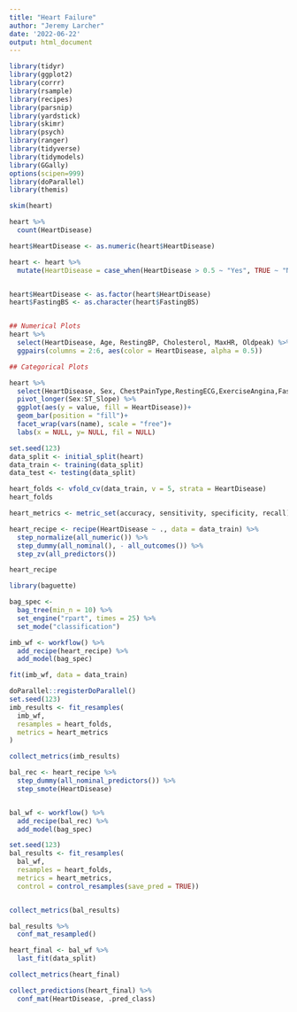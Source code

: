 ---
title: "Heart Failure"
author: "Jeremy Larcher"
date: '2022-06-22'
output: html_document
---

```{r Libraries}
library(tidyr)
library(ggplot2)
library(corrr)
library(rsample)
library(recipes)
library(parsnip)
library(yardstick)
library(skimr)
library(psych)
library(ranger)
library(tidyverse)
library(tidymodels)
library(GGally)
options(scipen=999)
library(doParallel)
library(themis)
```

```{r EDA & Cleaning}
skim(heart)

heart %>% 
  count(HeartDisease)

heart$HeartDisease <- as.numeric(heart$HeartDisease)

heart <- heart %>% 
  mutate(HeartDisease = case_when(HeartDisease > 0.5 ~ "Yes", TRUE ~ "No"))


heart$HeartDisease <- as.factor(heart$HeartDisease)
heart$FastingBS <- as.character(heart$FastingBS)


## Numerical Plots
heart %>% 
  select(HeartDisease, Age, RestingBP, Cholesterol, MaxHR, Oldpeak) %>% 
  ggpairs(columns = 2:6, aes(color = HeartDisease, alpha = 0.5))

## Categorical Plots

heart %>% 
  select(HeartDisease, Sex, ChestPainType,RestingECG,ExerciseAngina,FastingBS,ST_Slope) %>% 
  pivot_longer(Sex:ST_Slope) %>% 
  ggplot(aes(y = value, fill = HeartDisease))+
  geom_bar(position = "fill")+
  facet_wrap(vars(name), scale = "free")+
  labs(x = NULL, y= NULL, fil = NULL)


```

```{r Splitting Data}
set.seed(123)
data_split <- initial_split(heart)
data_train <- training(data_split)
data_test <- testing(data_split)
```

```{r Folds}
heart_folds <- vfold_cv(data_train, v = 5, strata = HeartDisease)
heart_folds

heart_metrics <- metric_set(accuracy, sensitivity, specificity, recall)
```

```{r Recipe}
heart_recipe <- recipe(HeartDisease ~ ., data = data_train) %>% 
  step_normalize(all_numeric()) %>% 
  step_dummy(all_nominal(), - all_outcomes()) %>% 
  step_zv(all_predictors())

heart_recipe
```

```{r Bag Tree Model}

library(baguette)

bag_spec <-
  bag_tree(min_n = 10) %>% 
  set_engine("rpart", times = 25) %>% 
  set_mode("classification")

```

```{r Fitting Model to Data}
imb_wf <- workflow() %>% 
  add_recipe(heart_recipe) %>% 
  add_model(bag_spec)

fit(imb_wf, data = data_train)
```

```{r Class Imbalance}
doParallel::registerDoParallel()
set.seed(123)
imb_results <- fit_resamples(
  imb_wf,
  resamples = heart_folds,
  metrics = heart_metrics
)

collect_metrics(imb_results)
```

```{r Balancing}
bal_rec <- heart_recipe %>% 
  step_dummy(all_nominal_predictors()) %>% 
  step_smote(HeartDisease)


bal_wf <- workflow() %>% 
  add_recipe(bal_rec) %>% 
  add_model(bag_spec)

set.seed(123)
bal_results <- fit_resamples(
  bal_wf,
  resamples = heart_folds,
  metrics = heart_metrics,
  control = control_resamples(save_pred = TRUE))


collect_metrics(bal_results)

bal_results %>% 
  conf_mat_resampled()
```

```{r Fitting onto Test Data}
heart_final <- bal_wf %>% 
  last_fit(data_split)

collect_metrics(heart_final)

collect_predictions(heart_final) %>% 
  conf_mat(HeartDisease, .pred_class)
```

